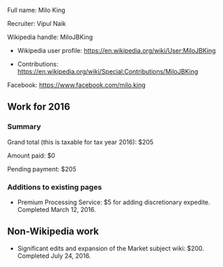 Full name: Milo King

Recruiter: Vipul Naik

Wikipedia handle: MiloJBKing

* Wikipedia user profile: https://en.wikipedia.org/wiki/User:MiloJBKing

* Contributions: https://en.wikipedia.org/wiki/Special:Contributions/MiloJBKing

Facebook: https://www.facebook.com/milo.king

== Work for 2016 ==

=== Summary ===

Grand total (this is taxable for tax year 2016): $205

Amount paid: $0

Pending payment: $205

=== Additions to existing pages ===

* Premium Processing Service: $5 for adding discretionary expedite. Completed March 12, 2016.

== Non-Wikipedia work ==

* Significant edits and expansion of the Market subject wiki: $200. Completed July 24, 2016.
